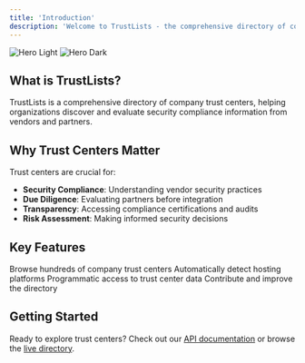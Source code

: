 ```yaml
---
title: 'Introduction'
description: 'Welcome to TrustLists - the comprehensive directory of company trust centers'
---
```


<img
  className="block dark:hidden"
  src="/images/hero-light.svg"
  alt="Hero Light"
/>
<img
  className="hidden dark:block"
  src="/images/hero-dark.svg"
  alt="Hero Dark"
/>

## What is TrustLists?

TrustLists is a comprehensive directory of company trust centers, helping organizations discover and evaluate security compliance information from vendors and partners.

## Why Trust Centers Matter

Trust centers are crucial for:
- **Security Compliance**: Understanding vendor security practices
- **Due Diligence**: Evaluating partners before integration
- **Transparency**: Accessing compliance certifications and audits
- **Risk Assessment**: Making informed security decisions

## Key Features

<CardGroup cols={2}>
  <Card
    title="Comprehensive Directory"
    icon="database"
    href="/api-reference/trust-centers"
  >
    Browse hundreds of company trust centers
  </Card>
  <Card
    title="Platform Detection"
    icon="search"
    href="/api-reference/endpoints"
  >
    Automatically detect hosting platforms
  </Card>
  <Card
    title="API Access"
    icon="code"
    href="/api-reference"
  >
    Programmatic access to trust center data
  </Card>
  <Card
    title="Open Source"
    icon="github"
    href="https://github.com/FelixMichaels/TrustLists"
  >
    Contribute and improve the directory
  </Card>
</CardGroup>

## Getting Started

Ready to explore trust centers? Check out our [API documentation](/api-reference) or browse the [live directory](https://trustlists.org).

